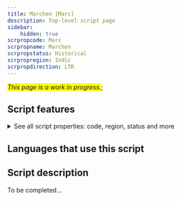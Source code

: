 ```yaml
---
title: Marchen [Marc]
description: Top-level script page
sidebar:
    hidden: true
scrpropcode: Marc
scrpropname: Marchen
scrpropstatus: Historical
scrpropregion: Indic
scrpropdirection: LTR
---
```


<span style='background-color:yellow'>_This page is a work in progress._</span>;


## Script features

<details>
<summary> See all script properties: code, region, status and more</summary>
<ScriptInfo />
</details>

## Languages that use this script

<WsList script='Marc' wsMax='5' />

## Script description

To be completed...

